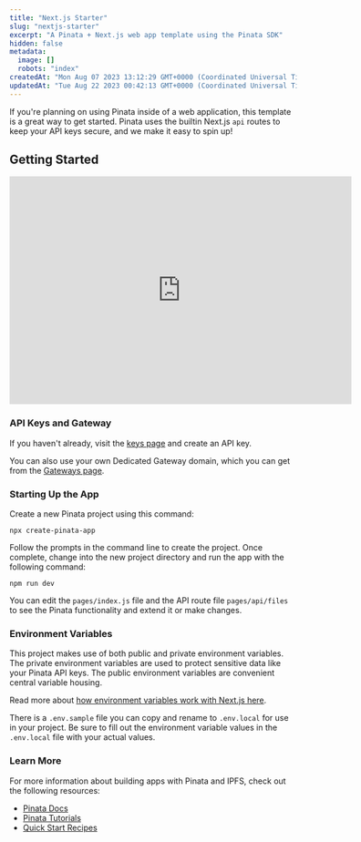 ```yaml
---
title: "Next.js Starter"
slug: "nextjs-starter"
excerpt: "A Pinata + Next.js web app template using the Pinata SDK"
hidden: false
metadata: 
  image: []
  robots: "index"
createdAt: "Mon Aug 07 2023 13:12:29 GMT+0000 (Coordinated Universal Time)"
updatedAt: "Tue Aug 22 2023 00:42:13 GMT+0000 (Coordinated Universal Time)"
---
```

If you're planning on using Pinata inside of a web application, this template is a great way to get started. Pinata uses the builtin Next.js `api` routes to keep your API keys secure, and we make it easy to spin up! 

## Getting Started

<iframe
  width="600"
  height="400"
  src="https://www.youtube.com/embed/TaJzw_2hEJI"
  title="YouTube video player"
  frameBorder="0"
  allow="accelerometer; autoplay; clipboard-write; encrypted-media; gyroscope; picture-in-picture"
  allowFullScreen
  style={{ width: '100%', borderRadius: '0.5rem' }}
></iframe>

### API Keys and Gateway

If you haven't already, visit the [keys page](https://app.pinata.cloud/developers/api-keys) and create an API key. 

You can also use your own Dedicated Gateway domain, which you can get from the [Gateways page](https://app.pinata.cloud/gateway).

### Starting Up the App

Create a new Pinata project using this command:

```
npx create-pinata-app
```

Follow the prompts in the command line to create the project. Once complete, change into the new project directory and run the app with the following command:

```
npm run dev
```

You can edit the `pages/index.js` file and the API route file `pages/api/files` to see the Pinata functionality and extend it or make changes.

### Environment Variables

This project makes use of both public and private environment variables. The private environment variables are used to protect sensitive data like your Pinata API keys. The public environment variables are convenient central variable housing.

Read more about [how environment variables work with Next.js here](https://nextjs.org/docs/pages/building-your-application/configuring/environment-variables).

There is a `.env.sample` file you can copy and rename to `.env.local` for use in your project. Be sure to fill out the environment variable values in the `.env.local` file with your actual values.

### Learn More

For more information about building apps with Pinata and IPFS, check out the following resources:

- [Pinata Docs](https://docs.pinata.cloud)
- [Pinata Tutorials](https://medium.com/pinata)
- [Quick Start Recipes](https://docs.pinata.cloud/recipes)
